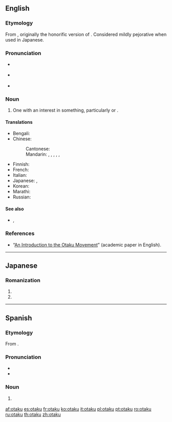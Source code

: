 ==English==
{{was wotd|2008|June|20}}

===Etymology===
From {{bor|en|ja|おたく|tr=otaku||nerd|notext=1}}, originally the honorific version of {{m|ja|宅|tr=taku||home}}. Considered mildly pejorative when used in Japanese.

===Pronunciation===
{{wikipedia}}
* {{a|UK}} {{IPA|/əʊˈtɑːkuː/|[əʊ̯ˈtʰɑːkuː]|lang=en}}
* {{a|US}} {{IPA|/oʊˈtɑku/|[oʊ̯ˈtʰɑku]|lang=en}}
* {{audio|en-us-otaku.ogg|Audio (US)|lang=en}}

===Noun===
{{en-noun}}

# {{lb|en|fandom}} One with an {{l|en|obsessive}} interest in something, particularly {{l|en|anime}} or {{l|en|manga}}.

====Translations====
{{trans-top|one with an obsessive interest in something such as anime or manga}}
* Bengali: {{t|bn|ওতাকু}}
* Chinese:
*: Cantonese: {{t|yue|御宅族|tr=jyu6 zaak6-2 zuk6}}
*: Mandarin: {{qualifier|male nerd}} {{t+|cmn|宅男|tr=zháinán}}, {{qualifier|female nerd}} {{t+|cmn|宅女|tr=zháinǚ}}, {{t+|cmn|御宅族|tr=yùzháizú}}, {{qualifier|fan}} {{t+|cmn|粉絲}}, {{t+|cmn|粉丝|tr=fěnsī}}, {{qualifier|one obsessed with Japanese things}} {{t+|cmn|哈日族|tr=hāRìzú}}
{{trans-mid}}
* Finnish: {{t|fi|otaku}}
* French: {{t+|fr|otaku|m|f}}
* Italian: {{t+|it|otaku|m|f}}
* Japanese: {{t|ja|オタク|tr=otaku}}, {{t+|ja|おたく|tr=otaku}}
* Korean: {{t+|ko|오타쿠}}
* Marathi: {{t|mr|ओताकु|m}}
* Russian: {{t+|ru|ота́ку|m|f}}
{{trans-bottom}}

====See also====
* {{l|en|fanboy}}, {{l|en|fangirl}}

===References===
* “[http://www.brunel.ac.uk/4042/entertext4.1/lamarre1.pdf An Introduction to the Otaku Movement]” (academic paper in English).

{{catlangcode|en|Fandom|Japanese fiction}}

----

==Japanese==

===Romanization===
{{ja-romaji}}

# {{ja-romanization of|おたく}}
# {{ja-romanization of|オタク}}

----

==Spanish==

===Etymology===
From {{bor|es|ja|おたく|tr=otaku||nerd|notext=1}}.

===Pronunciation===
{{wikipedia|lang=es}}
* {{es-IPA}}
* {{hyphenation|o|ta|ku|lang=es}}

===Noun===
{{es-noun|mf}}

# {{lb|es|fandom}} {{l|en|otaku}}

{{catlangcode|es|Fandom}}

[[af:otaku]]
[[es:otaku]]
[[fr:otaku]]
[[ko:otaku]]
[[it:otaku]]
[[pl:otaku]]
[[pt:otaku]]
[[ro:otaku]]
[[ru:otaku]]
[[th:otaku]]
[[zh:otaku]]